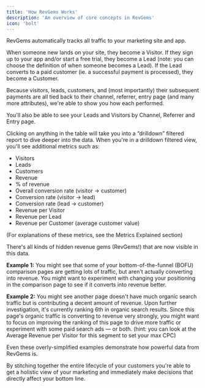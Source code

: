 ```yaml
---
title: 'How RevGems Works'
description: 'Am overview of core concepts in RevGems'
icon: 'bolt'
---
```


RevGems automatically tracks all traffic to your marketing site and app.

When someone new lands on your site, they become a Visitor. If they sign up to your app and/or start a free trial, they become a Lead (note: you can choose the definition of when someone becomes a Lead). If the Lead converts to a paid customer (ie. a successful payment is processed), they become a Customer.

Because visitors, leads, customers, and (most importantly) their subsequent payments are all tied back to their channel, referrer, entry page (and many more attributes), we're able to show you how each performed.

You'll also be able to see your Leads and Visitors by Channel, Referrer and Entry page.

Clicking on anything in the table will take you into a “drilldown” filtered report to dive deeper into the data. When you're in a drilldown filtered view, you'll see additional metrics such as:

- Visitors
- Leads
- Customers
- Revenue
- % of revenue
- Overall conversion rate (visitor → customer)
- Conversion rate (visitor → lead)
- Conversion rate (lead → customer)
- Revenue per Visitor
- Revenue per Lead
- Revenue per Customer (average customer value)

(For explanations of these metrics, see the Metrics Explained section)

There's all kinds of hidden revenue gems (RevGems!) that are now visible in this data.

**Example 1:** You might see that some of your bottom-of-the-funnel (BOFU) comparison pages are getting lots of traffic, but aren't actually converting into revenue. You might want to experiment with changing your positioning in the comparison page to see if it converts into revenue better.

**Example 2:** You might see another page doesn't have much organic search traffic but is contributing a decent amount of revenue. Upon further investigation, it's currently ranking 6th in organic search results. Since this page's organic traffic is converting to revenue very strongly, you might want to focus on improving the ranking of this page to drive more traffic or experiment with some paid search ads –– or both. (hint: you can look at the Average Revenue per Visitor for this segment to set your max CPC)

Even these overly-simplified examples demonstrate how powerful data from RevGems is.

By stitching together the entire lifecycle of your customers you're able to get a holistic view of your marketing and immediately make decisions that directly affect your bottom line.
